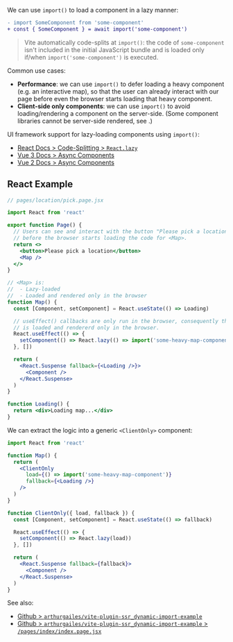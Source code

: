 
We can use `import()` to load a component in a lazy manner:

```diff
- import SomeComponent from 'some-component'
+ const { SomeComponent } = await import('some-component')
```

> Vite automatically code-splits at `import()`: the code of `some-component` isn't included in the initial JavaScript bundle and
> is loaded only if/when `import('some-component')` is executed.

Common use cases:
 - **Performance**: we can use `import()` to defer loading a heavy component (e.g. an interactive map), so that the user can already interact with our page before even the browser starts loading that heavy component.
 - **Client-side only components**: we can use `import()` to avoid loading/rendering a component on the server-side. (Some component libraries cannot be server-side rendered, see <Link href="/client-only-components" />.)

UI framework support for lazy-loading components using `import()`:
 - [React Docs > Code-Splitting > `React.lazy`](https://reactjs.org/docs/code-splitting.html#reactlazy)
 - [Vue 3 Docs > Async Components](https://v3.vuejs.org/guide/component-dynamic-async.html#async-components)
 - [Vue 2 Docs > Async Components](https://vuejs.org/v2/guide/components-dynamic-async.html)


## React Example

```jsx
// pages/location/pick.page.jsx

import React from 'react'

export function Page() {
  // Users can see and interact with the button "Please pick a location"
  // before the browser starts loading the code for <Map>.
  return <>
    <button>Please pick a location</button>
    <Map />
  </>
}

// <Map> is:
//  - Lazy-loaded
//  - Loaded and rendered only in the browser
function Map() {
  const [Component, setComponent] = React.useState(() => Loading)

  // useEffect() callbacks are only run in the browser, consequently the map component
  // is loaded and rendererd only in the browser.
  React.useEffect(() => {
    setComponent(() => React.lazy(() => import('some-heavy-map-component')))
  }, [])

  return (
    <React.Suspense fallback={<Loading />}>
      <Component />
    </React.Suspense>
  )
}

function Loading() {
  return <div>Loading map...</div>
}
```

We can extract the logic into a generic `<ClientOnly>` component:

```jsx
import React from 'react'

function Map() {
  return (
    <ClientOnly
      load={() => import('some-heavy-map-component')}
      fallback={<Loading />}
    />
  )
}

function ClientOnly({ load, fallback }) {
  const [Component, setComponent] = React.useState(() => fallback)

  React.useEffect(() => {
    setComponent(() => React.lazy(load))
  }, [])

  return (
    <React.Suspense fallback={fallback}>
      <Component />
    </React.Suspense>
  )
}
```

See also:
 - [Github > `arthurgailes/vite-plugin-ssr_dynamic-import-example`](https://github.com/arthurgailes/vite-plugin-ssr_dynamic-import-example)
 - [Github > `arthurgailes/vite-plugin-ssr_dynamic-import-example` > `/pages/index/index.page.jsx`](https://github.com/arthurgailes/vite-plugin-ssr_dynamic-import-example/blob/ecf7cda9beac5cae7b0eb642bd77d25f71e0f2e5/pages/index/index.page.jsx#L20-L35)

